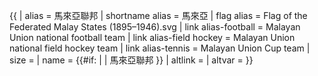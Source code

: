 {{ {{{1<noinclude>|country showdata</noinclude>}}}
| alias = 馬來亞聯邦
| shortname alias = 馬來亞
| flag alias = Flag of the Federated Malay States (1895–1946).svg
| link alias-football = Malayan Union {{{mw|}}} national football team
| link alias-field hockey = Malayan Union {{{mw|}}} national field hockey team
| link alias-tennis = Malayan Union {{{mw}}} Cup team
| size = {{{size|}}}
| name = {{#if: {{{name|}}} | {{{name|}}} | 馬來亞聯邦 }}
| altlink = {{{altlink|}}}
| altvar = {{{altvar|}}}
}}